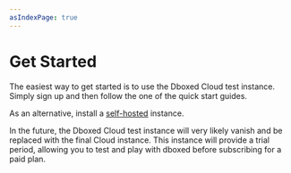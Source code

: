```yaml
---
asIndexPage: true
---
```



# Get Started

The easiest way to get started is to use the Dboxed Cloud test instance. Simply sign up and then follow the one of the
quick start guides.

As an alternative, install a [self-hosted](/docs/self-hosting) instance.

<Callout type="info">
    In the future, the Dboxed Cloud test instance will very likely vanish and be replaced with the final Cloud instance.
    This instance will provide a trial period, allowing you to test and play with dboxed before subscribing for a paid plan.
</Callout>